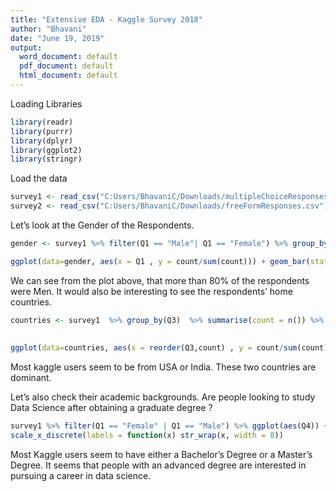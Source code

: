 ```yaml
---
title: "Extensive EDA - Kaggle Survey 2018"
author: "Bhavani"
date: "June 19, 2019"
output:
  word_document: default
  pdf_document: default
  html_document: default
---
```


Loading Libraries
```r
library(readr)
library(purrr)
library(dplyr)
library(ggplot2)
library(stringr)

```

Load the data 
```r


survey1 <- read_csv("C:Users/BhavaniC/Downloads/multipleChoiceResponses.csv")
survey2 <- read_csv("C:Users/BhavaniC/Downloads/freeFormResponses.csv")
```

Let's look at the Gender of the Respondents.

```r
gender <- survey1 %>% filter(Q1 == "Male"| Q1 == "Female") %>% group_by(Q1) %>% summarise(count = n())

ggplot(data=gender, aes(x = Q1 , y = count/sum(count))) + geom_bar(stat = "identity") + xlab("Gender") +ylab("Respondents") + scale_y_continuous(labels = scales::percent)
```

We can see from the plot above, that more than 80% of the respondents were Men. It would also be interesting to see the respondents' home countries.

```r
countries <- survey1  %>% group_by(Q3)  %>% summarise(count = n()) %>% arrange(desc(count)) %>% top_n(10)
  
  
ggplot(data=countries, aes(x = reorder(Q3,count) , y = count/sum(count))) + geom_bar(stat = "identity") + xlab("Gender") +ylab("Respondents")  + coord_flip() + scale_y_continuous( labels = scales::percent) 
```

Most kaggle users seem to be from USA or India. These two countries are dominant. 

Let's also check their academic backgrounds. Are people looking to study Data Science after obtaining a graduate degree ?



```r
survey1 %>% filter(Q1 == "Female" | Q1 == "Male") %>% ggplot(aes(Q4)) +geom_bar(aes(fill = Q1)) + theme(axis.text.x = element_text(angle = 15,hjust = 0.5, size =7)) +theme(legend.position="none")+xlab("Academic qualification ")+
scale_x_discrete(labels = function(x) str_wrap(x, width = 8))
```
Most Kaggle users seem to have either a Bachelor's Degree or a Master's Degree. It seems that people with an advanced degree are interested in  pursuing a career in data science. 




